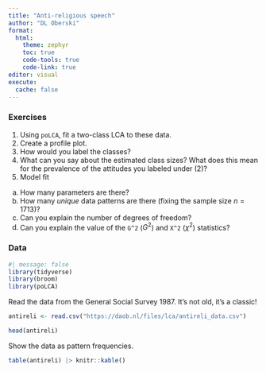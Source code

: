 ```yaml
---
title: "Anti-religious speech"
author: "DL Oberski"
format: 
  html:
    theme: zephyr
    toc: true
    code-tools: true
    code-link: true
editor: visual
execute:
  cache: false
---
```


### Exercises

(@) Using `poLCA`, fit a two-class LCA to these data.
(@) Create a profile plot.
(@) How would you label the classes?
(@) What can you say about the estimated class sizes? What does this mean for the prevalence of the attitudes you labeled under (2)?
(@) Model fit
  a. How many parameters are there? 
  b. How many _unique_ data patterns are there (fixing the sample size $n=1713$)?
  c. Can you explain the number of degrees of freedom?
  d. Can you explain the value of  the `G^2` ($G^2$) and `X^2` ($\chi^2$) statistics?



### Data

```r
#| message: false
library(tidyverse)
library(broom)
library(poLCA)
```

Read the data from the General Social Survey 1987. It's not old, it's a classic!

```r
antireli <- read.csv("https://daob.nl/files/lca/antireli_data.csv")

head(antireli)
```

Show the data as pattern frequencies.

```r
table(antireli) |> knitr::kable()
```

